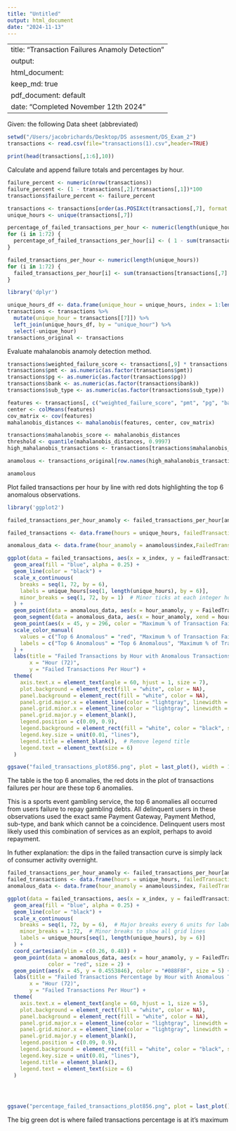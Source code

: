 ```yaml
---
title: "Untitled"
output: html_document
date: "2024-11-13"
---
```

---
title: "Transaction Failures Anamoly Detection"
output:
  html_document: 
    keep_md: true
  pdf_document: default
date: "Completed November 12th 2024"
---
Given: the following Data sheet (abbreviated)

```r
setwd("/Users/jacobrichards/Desktop/DS assesment/DS_Exam_2")
transactions <- read.csv(file="transactions(1).csv",header=TRUE)
```

```r
print(head(transactions[,1:6],10))
```

Calculate and append failure totals and percentages by hour.

```r
failure_percent <- numeric(nrow(transactions))
failure_percent <- (1 - transactions[,2]/transactions[,1])*100
transactions$failure_percent <- failure_percent

transactions <- transactions[order(as.POSIXct(transactions[,7], format = "%Y-%m-%d %H")),]
unique_hours <- unique(transactions[,7])

percentage_of_failed_transactions_per_hour <- numeric(length(unique_hours))
for (i in 1:72) {
  percentage_of_failed_transactions_per_hour[i] <- ( 1 - sum(transactions[transactions[,7] == unique_hours[i],2])/sum(transactions[transactions[,7] == unique_hours[i],1]))
}

failed_transactions_per_hour <- numeric(length(unique_hours))
for (i in 1:72) {
  failed_transactions_per_hour[i] <- sum(transactions[transactions[,7] == unique_hours[i],1]) - sum(transactions[transactions[,7] == unique_hours[i],2])
}
```

```r
library('dplyr')
```

```r
unique_hours_df <- data.frame(unique_hour = unique_hours, index = 1:length(unique_hours))
transactions <- transactions %>%
  mutate(unique_hour = transactions[[7]]) %>%
  left_join(unique_hours_df, by = "unique_hour") %>%
  select(-unique_hour)  
transactions_original <- transactions 
```

Evaluate mahalanobis anamoly detection method.

```r
transactions$weighted_failure_score <- transactions[,9] * transactions[,1] *100 
transactions$pmt <- as.numeric(as.factor(transactions$pmt))
transactions$pg <- as.numeric(as.factor(transactions$pg))
transactions$bank <- as.numeric(as.factor(transactions$bank))
transactions$sub_type <- as.numeric(as.factor(transactions$sub_type))

features <- transactions[, c("weighted_failure_score", "pmt", "pg", "bank", "sub_type")]
center <- colMeans(features)
cov_matrix <- cov(features)
mahalanobis_distances <- mahalanobis(features, center, cov_matrix)

transactions$mahalanobis_score <- mahalanobis_distances
threshold <- quantile(mahalanobis_distances, 0.9997)
high_mahalanobis_transactions <- transactions[transactions$mahalanobis_score > threshold, ]

anamolous <- transactions_original[row.names(high_mahalanobis_transactions),]
```

```r
anamolous
```

Plot failed transactions per hour by line with red dots highlighting the top 6 anomalous observations.

```r
library('ggplot2')
```

```r
failed_transactions_per_hour_anamoly <- failed_transactions_per_hour[anamolous$index]

failed_transactions <- data.frame(hours = unique_hours, failedTransactions = failed_transactions_per_hour, x_index = seq(1:72))

anomalous_data <- data.frame(hour_anamoly = anamolous$index,FailedTransactions_anamoly = failed_transactions_per_hour[anamolous$index])

ggplot(data = failed_transactions, aes(x = x_index, y = failedTransactions)) + 
  geom_area(fill = "blue", alpha = 0.25) + 
  geom_line(color = "black") +
  scale_x_continuous(
    breaks = seq(1, 72, by = 6), 
    labels = unique_hours[seq(1, length(unique_hours), by = 6)],
    minor_breaks = seq(1, 72, by = 1)  # Minor ticks at each integer hour
  ) + 
  geom_point(data = anomalous_data, aes(x = hour_anamoly, y = FailedTransactions_anamoly, color = "Top 6 Anomalous"), size = 2) + 
  geom_segment(data = anomalous_data, aes(x = hour_anamoly, xend = hour_anamoly, y = 0, yend = FailedTransactions_anamoly), color = "red", linetype = "dashed") +
  geom_point(aes(x = 45, y = 296, color = "Maximum % of Transaction Failure"), size = 5) +
  scale_color_manual(
    values = c("Top 6 Anomalous" = "red", "Maximum % of Transaction Failure" = "#088F8F"),
    labels = c("Top 6 Anomalous" = "Top 6 Anomalous", "Maximum % of Transaction Failure" = "Maximum % of Transaction Failure")
  ) +
  labs(title = "Failed Transactions by Hour with Anomalous Transactions in Red", 
       x = "Hour (72)", 
       y = "Failed Transactions Per Hour") +
  theme(
    axis.text.x = element_text(angle = 60, hjust = 1, size = 7), 
    plot.background = element_rect(fill = "white", color = NA),
    panel.background = element_rect(fill = "white", color = NA),
    panel.grid.major.x = element_line(color = "lightgray", linewidth = 0.1),  # Very thin major x grid lines
    panel.grid.minor.x = element_line(color = "lightgray", linewidth = 0.1),  # Very thin minor x grid lines
    panel.grid.major.y = element_blank(), 
    legend.position = c(0.09, 0.9),  
    legend.background = element_rect(fill = "white", color = "black", size = 0.1),  
    legend.key.size = unit(0.01, "lines"),  
    legend.title = element_blank(),  # Remove legend title
    legend.text = element_text(size = 6)
  )

ggsave("failed_transactions_plot856.png", plot = last_plot(), width = 10, height = 6, dpi = 300)

```

The table is the top 6 anomalies, the red dots in the plot of transactions failures per hour are these top 6 anomalies. 

This is a sports event gambling service, the top 6 anomalies all occurred from users failure to repay gambling debts.
All delinquent users in these observations used the exact same Payment Gateway, Payment Method, sub-type, and bank which 
cannot be a coincidence. Delinquent users most likely used this combination of services as an exploit, perhaps to avoid 
repayment. 

In futher explanation: the dips in the failed transaction curve is simply lack of consumer activity overnight. 
```r

failed_transactions_per_hour_anamoly <- failed_transactions_per_hour[anamolous$index]
failed_transactions <- data.frame(hours = unique_hours, failedTransactions = percentage_of_failed_transactions_per_hour, x_index = seq(1:72))
anomalous_data <- data.frame(hour_anamoly = anamolous$index, FailedTransactions_anamoly = percentage_of_failed_transactions_per_hour[anamolous$index])

ggplot(data = failed_transactions, aes(x = x_index, y = failedTransactions)) + 
  geom_area(fill = "blue", alpha = 0.25) + 
  geom_line(color = "black") +  
  scale_x_continuous(
    breaks = seq(1, 72, by = 6),  # Major breaks every 6 units for labels
    minor_breaks = 1:72,  # Minor breaks to show all grid lines
    labels = unique_hours[seq(1, length(unique_hours), by = 6)]
  ) + 
  coord_cartesian(ylim = c(0.26, 0.48)) +  
  geom_point(data = anomalous_data, aes(x = hour_anamoly, y = FailedTransactions_anamoly),
             color = "red", size = 2) + 
  geom_point(aes(x = 45, y = 0.4553846), color = "#088F8F", size = 5) +
  labs(title = "Failed Transactions Percentage by Hour with Anomalous Transactions in Red", 
       x = "Hour (72)", 
       y = "Failed Transactions Per Hour") +
  theme(
    axis.text.x = element_text(angle = 60, hjust = 1, size = 5), 
    plot.background = element_rect(fill = "white", color = NA),
    panel.background = element_rect(fill = "white", color = NA),
    panel.grid.major.x = element_line(color = "lightgray", linewidth = 0.1),  # Very thin major x grid lines
    panel.grid.minor.x = element_line(color = "lightgray", linewidth = 0.1),  # Very thin minor x grid lines
    panel.grid.major.y = element_blank(), 
    legend.position = c(0.09, 0.9),  
    legend.background = element_rect(fill = "white", color = "black", size = 0.5),  
    legend.key.size = unit(0.01, "lines"),  
    legend.title = element_blank(),  
    legend.text = element_text(size = 6)
  )




ggsave("percentage_failed_transactions_plot856.png", plot = last_plot(), width = 10, height = 6, dpi = 300)

```



The big green dot is where failed transactions percentage is at it's maximum 